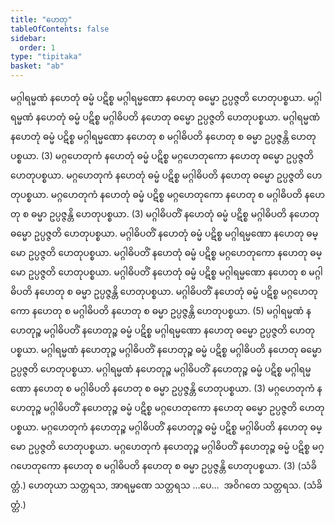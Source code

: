 ```yaml
---
title: "ဟေတု"
tableOfContents: false
sidebar:
  order: 1
type: "tipitaka"
basket: "ab"
---
```



<DynamicBreadcrumb />

<Division number="197">

<Paragraph number="747">
မဂ္ဂါရမ္မဏံ နဟေတုံ ဓမ္မံ ပဋိစ္စ မဂ္ဂါရမ္မဏော နဟေတု ဓမ္မော ဥပ္ပဇ္ဇတိ ဟေတုပစ္စယာ. မဂ္ဂါရမ္မဏံ နဟေတုံ ဓမ္မံ ပဋိစ္စ မဂ္ဂါဓိပတိ နဟေတု ဓမ္မော ဥပ္ပဇ္ဇတိ ဟေတုပစ္စယာ. မဂ္ဂါရမ္မဏံ နဟေတုံ ဓမ္မံ ပဋိစ္စ မဂ္ဂါရမ္မဏော နဟေတု စ မဂ္ဂါဓိပတိ နဟေတု စ ဓမ္မာ ဥပ္ပဇ္ဇန္တိ ဟေတုပစ္စယာ. (3)
</Paragraph>

<Paragraph number="748">
မဂ္ဂဟေတုကံ နဟေတုံ ဓမ္မံ ပဋိစ္စ မဂ္ဂဟေတုကော နဟေတု ဓမ္မော ဥပ္ပဇ္ဇတိ ဟေတုပစ္စယာ. မဂ္ဂဟေတုကံ နဟေတုံ ဓမ္မံ ပဋိစ္စ မဂ္ဂါဓိပတိ နဟေတု ဓမ္မော ဥပ္ပဇ္ဇတိ ဟေတုပစ္စယာ. မဂ္ဂဟေတုကံ နဟေတုံ ဓမ္မံ ပဋိစ္စ မဂ္ဂဟေတုကော နဟေတု စ မဂ္ဂါဓိပတိ နဟေတု စ ဓမ္မာ ဥပ္ပဇ္ဇန္တိ ဟေတုပစ္စယာ. (3)
</Paragraph>

<Paragraph number="749">
မဂ္ဂါဓိပတိံ နဟေတုံ ဓမ္မံ ပဋိစ္စ မဂ္ဂါဓိပတိ နဟေတု ဓမ္မော ဥပ္ပဇ္ဇတိ ဟေတုပစ္စယာ. မဂ္ဂါဓိပတိံ နဟေတုံ ဓမ္မံ ပဋိစ္စ မဂ္ဂါရမ္မဏော နဟေတု ဓမ္မော ဥပ္ပဇ္ဇတိ ဟေတုပစ္စယာ. မဂ္ဂါဓိပတိံ နဟေတုံ ဓမ္မံ ပဋိစ္စ မဂ္ဂဟေတုကော နဟေတု ဓမ္မော ဥပ္ပဇ္ဇတိ ဟေတုပစ္စယာ. မဂ္ဂါဓိပတိံ နဟေတုံ ဓမ္မံ ပဋိစ္စ မဂ္ဂါရမ္မဏော နဟေတု စ မဂ္ဂါဓိပတိ နဟေတု စ ဓမ္မာ ဥပ္ပဇ္ဇန္တိ ဟေတုပစ္စယာ. မဂ္ဂါဓိပတိံ နဟေတုံ ဓမ္မံ ပဋိစ္စ မဂ္ဂဟေတုကော နဟေတု စ မဂ္ဂါဓိပတိ နဟေတု စ ဓမ္မာ ဥပ္ပဇ္ဇန္တိ ဟေတုပစ္စယာ. (5)
</Paragraph>

<Paragraph number="750">
မဂ္ဂါရမ္မဏံ နဟေတုဉ္စ မဂ္ဂါဓိပတိံ နဟေတုဉ္စ ဓမ္မံ ပဋိစ္စ မဂ္ဂါရမ္မဏော နဟေတု ဓမ္မော ဥပ္ပဇ္ဇတိ ဟေတုပစ္စယာ. မဂ္ဂါရမ္မဏံ နဟေတုဉ္စ မဂ္ဂါဓိပတိံ နဟေတုဉ္စ ဓမ္မံ ပဋိစ္စ မဂ္ဂါဓိပတိ နဟေတု ဓမ္မော ဥပ္ပဇ္ဇတိ ဟေတုပစ္စယာ. မဂ္ဂါရမ္မဏံ နဟေတုဉ္စ မဂ္ဂါဓိပတိံ နဟေတုဉ္စ ဓမ္မံ ပဋိစ္စ မဂ္ဂါရမ္မဏော နဟေတု စ မဂ္ဂါဓိပတိ နဟေတု စ ဓမ္မာ ဥပ္ပဇ္ဇန္တိ ဟေတုပစ္စယာ. (3)
</Paragraph>

<Paragraph number="751">
မဂ္ဂဟေတုကံ နဟေတုဉ္စ မဂ္ဂါဓိပတိံ နဟေတုဉ္စ ဓမ္မံ ပဋိစ္စ မဂ္ဂဟေတုကော နဟေတု ဓမ္မော ဥပ္ပဇ္ဇတိ ဟေတုပစ္စယာ. မဂ္ဂဟေတုကံ နဟေတုဉ္စ မဂ္ဂါဓိပတိံ နဟေတုဉ္စ ဓမ္မံ ပဋိစ္စ မဂ္ဂါဓိပတိ နဟေတု ဓမ္မော ဥပ္ပဇ္ဇတိ ဟေတုပစ္စယာ. မဂ္ဂဟေတုကံ နဟေတုဉ္စ မဂ္ဂါဓိပတိံ နဟေတုဉ္စ ဓမ္မံ ပဋိစ္စ မဂ္ဂဟေတုကော နဟေတု စ မဂ္ဂါဓိပတိ နဟေတု စ ဓမ္မာ ဥပ္ပဇ္ဇန္တိ ဟေတုပစ္စယာ. (3) (သံခိတ္တံ.)
</Paragraph>

</Division>
<Division number="198">

<Paragraph number="752">
ဟေတုယာ သတ္တရသ, အာရမ္မဏေ သတ္တရသ …ပေ…  အဝိဂတေ သတ္တရသ. (သံခိတ္တံ.)
</Paragraph>
</Division>